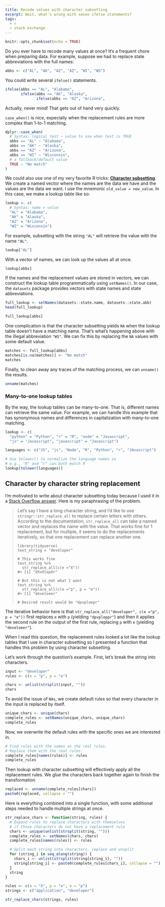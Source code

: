 ```yaml
---
title: Recode values with character subsetting
excerpt: Wait, what's wrong with seven ifelse statements?
tags:
  - r
  - stack exchange
---
```


```r
knitr::opts_chunk$set(echo = TRUE)
```


Do you ever have to recode many values at once? It's a frequent chore when 
preparing data. For example, suppose we had to replace state abbreviations 
with the full names:

```r
abbs <- c("AL", "AK", "AZ", "AZ", "WI", "WS")
```

You could write several `ifelse()` statements.

```r
ifelse(abbs == "AL", "Alabama", 
       ifelse(abbs == "AK", "Alaska", 
              ifelse(abbs == "AZ", "Arizona", 
```

Actually, never mind! That gets out of hand very quickly.

`case_when()` is nice, especially when the replacement rules are more complex
than 1-to-1 matching.

```r
dplyr::case_when(
  # Syntax: logical test ~ value to use when test is TRUE
  abbs == "AL" ~ "Alabama",
  abbs == "AK" ~ "Alaska",
  abbs == "AZ" ~ "Arizona",
  abbs == "WI" ~ "Wisconsin",
  # a fallback/default value
  TRUE ~ "No match"
)
```

We could also use one of my very favorite R tricks: 
[**Character subsetting**](http://adv-r.had.co.nz/Subsetting.html#applications). 
We create a named vector where the names are the data we have and the values are
the data we want. I use the mnemonic `old_value = new_value`. In this case, we
make a lookup table like so:

```r
lookup <- c(
  # Syntax: name = value
  "AL" = "Alabama",
  "AK" = "Alaska",
  "AZ" = "Arizona",
  "WI" = "Wisconsin")
```

For example, subsetting with the string `"AL"` will retrieve the value with the
name `"AL"`.

```r
lookup["AL"]
```

With a vector of names, we can look up the values all at once.

```r
lookup[abbs]
```

If the names and the replacement values are stored in vectors, we can construct 
the lookup table programmatically using `setNames()`. In our case, the `datasets` 
package provides vectors with state names and state abbreviations.

```r
full_lookup <- setNames(datasets::state.name, datasets::state.abb)
head(full_lookup)

full_lookup[abbs]
```

One complication is that the character subsetting yields `NA` when the 
lookup table doesn't have a matching name. That's what's happening above with 
the illegal abbreviation `"WS"`. We can fix this by replacing the `NA` 
values with some default value.

```r
matches <- full_lookup[abbs]
matches[is.na(matches)] <- "No match"
matches
```

Finally, to clean away any traces of the matching process, we can `unname()` the
results.

```r
unname(matches)
```

### Many-to-one lookup tables

By the way, the lookup tables can be many-to-one. That is, different names can
retrieve the same value. For example, we can handle this example that has
synonymous names and differences in capitalization with many-to-one matching.

```r
lookup <- c(
  "python" = "Python", "r" = "R", "node" = "Javascript", 
  "js" = "Javascript", "javascript" = "Javascript")

languages <- c("JS", "js", "Node", "R", "Python", "r", "JAvascript")

# Use tolower() to normalize the language names so 
# e.g., "R" and "r" can both match R
lookup[tolower(languages)]
```


## Character by character string replacement

I'm motivated to write about character subsetting today because I used it in a
[Stack Overflow answer](https://stackoverflow.com/a/48170630/1084259). 
Here is my paraphrasing of the problem.

> Let's say I have a long character string, and I'd like to use
`stringr::str_replace_all` to replace certain letters with others. According to
the documentation, `str_replace_all` can take a named vector and replaces the
name with the value. That works fine for 1 replacement, but for multiple, it
seems to do the replacements iteratively, so that one replacement can replace
another one.
>
>     library(tidyverse)
>     text_string = "developer"
>     
>     # This works fine
>     text_string %>% 
>       str_replace_all(c(e ="X")) 
>     #> [1] "dXvXlopXr"
>     
>     # But this is not what I want
>     text_string %>% 
>       str_replace_all(c(e ="p", p = "e"))
>     #> [1] "develoeer"
>     
>     # Desired result would be "dpvploepr"

The iterative behavior here is that 
`str_replace_all("developer", c(e ="p", p = "e"))` first replaces `e` with `p` 
(yielding `"dpvploppr"`) and then it applies the second rule on the output of 
the first rule, replacing `p` with `e` (yielding `"develoeer"`). 

When I read this question, the replacement rules looked a lot like the lookup 
tables that I use in character subsetting so I presented a function that 
handles this problem by using character subsetting. 

Let's work through the question's example. First, let's break the string into
characters.

```r
input <- "developer"
rules <- c(e = "p", p = "e")

chars <- unlist(strsplit(input, ""))
chars
```

To avoid the issue of `NAs`, we create default rules so that every character in
the input is replaced by itself.

```r
unique_chars <- unique(chars)
complete_rules <- setNames(unique_chars, unique_chars)
complete_rules
```

Now, we overwrite the default rules with the specific ones we are interested in.

```r
# Find rules with the names as the real rules. 
# Replace them with the real rules.
complete_rules[names(rules)] <- rules
complete_rules
```

Then lookup with character subsetting will effectively apply all the replacement
rules. We glue the characters back together again to finish the transformation

```r
replaced <- unname(complete_rules[chars])
paste0(replaced, collapse = "")
```

Here is everything combined into a single function, with some additional steps
needed to handle multiple strings at once.

```r
str_replace_chars <- function(string, rules) {
  # Expand rules to replace characters with themselves 
  # if those characters do not have a replacement rule
  chars <- unique(unlist(strsplit(string, "")))
  complete_rules <- setNames(chars, chars)
  complete_rules[names(rules)] <- rules

  # Split each string into characters, replace and unsplit
  for (string_i in seq_along(string)) {
    chars_i <- unlist(strsplit(string[string_i], ""))
    string[string_i] <- paste0(complete_rules[chars_i], collapse = "")
  }
  string
}

rules <- c(a = "X", p = "e", e = "p")
strings <- c("application", "developer")

str_replace_chars(strings, rules)
```

